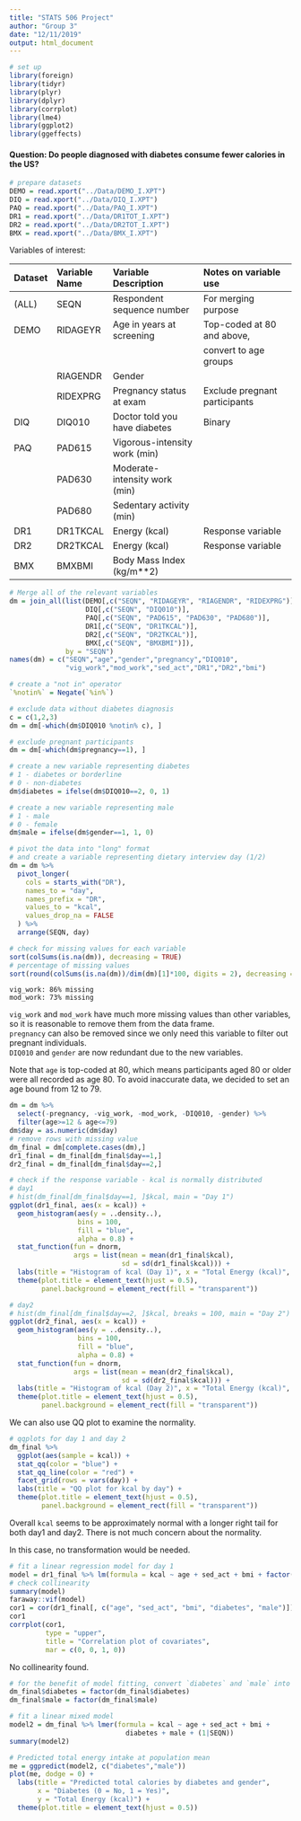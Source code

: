 ```yaml
---
title: "STATS 506 Project"
author: "Group 3"
date: "12/11/2019"
output: html_document
---
```


```r
# set up
library(foreign)
library(tidyr)
library(plyr)
library(dplyr)
library(corrplot)
library(lme4)
library(ggplot2)
library(ggeffects)
```
#### Question: Do people diagnosed with diabetes consume fewer calories in the US?
  
```r
# prepare datasets
DEMO = read.xport("../Data/DEMO_I.XPT")
DIQ = read.xport("../Data/DIQ_I.XPT")
PAQ = read.xport("../Data/PAQ_I.XPT")
DR1 = read.xport("../Data/DR1TOT_I.XPT")
DR2 = read.xport("../Data/DR2TOT_I.XPT")
BMX = read.xport("../Data/BMX_I.XPT")
```

Variables of interest:

| Dataset | Variable Name | Variable Description            | Notes on variable use            |
|:------- |:------------- |:------------------------------- |:-------------------------------- |
| (ALL)   | SEQN          | Respondent sequence number      | For merging purpose              |
| DEMO    | RIDAGEYR      | Age in years at screening       | Top-coded at 80 and above,       |
|         |               |                                 | convert to age groups            |
|         | RIAGENDR      | Gender                          |                                  |
|         | RIDEXPRG      | Pregnancy status at exam        | Exclude pregnant participants    |
| DIQ     | DIQ010        | Doctor told you have diabetes   | Binary                           |
| PAQ     | PAD615        | Vigorous-intensity work (min)   |                                  |
|         | PAD630        | Moderate-intensity work (min)   |                                  |
|         | PAD680        | Sedentary activity (min)        |                                  |
| DR1     | DR1TKCAL      | Energy (kcal)                   | Response variable                |
| DR2     | DR2TKCAL      | Energy (kcal)                   | Response variable                |
| BMX     | BMXBMI        | Body Mass Index (kg/m**2)       |                                  |

```r
# Merge all of the relevant variables
dm = join_all(list(DEMO[,c("SEQN", "RIDAGEYR", "RIAGENDR", "RIDEXPRG")],
                   DIQ[,c("SEQN", "DIQ010")],
                   PAQ[,c("SEQN", "PAD615", "PAD630", "PAD680")],
                   DR1[,c("SEQN", "DR1TKCAL")],
                   DR2[,c("SEQN", "DR2TKCAL")],
                   BMX[,c("SEQN", "BMXBMI")]),
              by = "SEQN")
names(dm) = c("SEQN","age","gender","pregnancy","DIQ010",
              "vig_work","mod_work","sed_act","DR1","DR2","bmi")
```

```r
# create a "not in" operator
`%notin%` = Negate(`%in%`)

# exclude data without diabetes diagnosis
c = c(1,2,3)
dm = dm[-which(dm$DIQ010 %notin% c), ]

# exclude pregnant participants
dm = dm[-which(dm$pregnancy==1), ]

# create a new variable representing diabetes
# 1 - diabetes or borderline
# 0 - non-diabetes
dm$diabetes = ifelse(dm$DIQ010==2, 0, 1)

# create a new variable representing male
# 1 - male
# 0 - female
dm$male = ifelse(dm$gender==1, 1, 0)

# pivot the data into "long" format
# and create a variable representing dietary interview day (1/2)
dm = dm %>%
  pivot_longer(
    cols = starts_with("DR"),
    names_to = "day",
    names_prefix = "DR",
    values_to = "kcal",
    values_drop_na = FALSE
  ) %>%
  arrange(SEQN, day)

# check for missing values for each variable
sort(colSums(is.na(dm)), decreasing = TRUE)
# percentage of missing values
sort(round(colSums(is.na(dm))/dim(dm)[1]*100, digits = 2), decreasing = TRUE)
```

```
vig_work: 86% missing
mod_work: 73% missing
```

`vig_work` and `mod_work` have much more missing values than other variables, so it is
reasonable to remove them from the data frame.  
`pregnancy` can also be removed since we only need this variable to filter out pregnant
individuals.  
`DIQ010` and `gender` are now redundant due to the new variables.  

Note that `age` is top-coded at 80, which means participants aged 80 or older were all
recorded as age 80. To avoid inaccurate data, we decided to set an age bound from 12 to 79.


```r
dm = dm %>%
  select(-pregnancy, -vig_work, -mod_work, -DIQ010, -gender) %>%
  filter(age>=12 & age<=79)
dm$day = as.numeric(dm$day)
# remove rows with missing value
dm_final = dm[complete.cases(dm),]
dr1_final = dm_final[dm_final$day==1,]
dr2_final = dm_final[dm_final$day==2,]
```

```r
# check if the response variable - kcal is normally distributed
# day1
# hist(dm_final[dm_final$day==1, ]$kcal, main = "Day 1")
ggplot(dr1_final, aes(x = kcal)) + 
  geom_histogram(aes(y = ..density..), 
                 bins = 100, 
                 fill = "blue", 
                 alpha = 0.8) + 
  stat_function(fun = dnorm, 
                args = list(mean = mean(dr1_final$kcal), 
                            sd = sd(dr1_final$kcal))) + 
  labs(title = "Histogram of kcal (Day 1)", x = "Total Energy (kcal)", y = "Frequency") + 
  theme(plot.title = element_text(hjust = 0.5), 
        panel.background = element_rect(fill = "transparent"))

# day2
# hist(dm_final[dm_final$day==2, ]$kcal, breaks = 100, main = "Day 2")
ggplot(dr2_final, aes(x = kcal)) + 
  geom_histogram(aes(y = ..density..), 
                 bins = 100, 
                 fill = "blue", 
                 alpha = 0.8) + 
  stat_function(fun = dnorm, 
                args = list(mean = mean(dr2_final$kcal), 
                            sd = sd(dr2_final$kcal))) + 
  labs(title = "Histogram of kcal (Day 2)", x = "Total Energy (kcal)", y = "Frequency") + 
  theme(plot.title = element_text(hjust = 0.5), 
        panel.background = element_rect(fill = "transparent"))
```

We can also use QQ plot to examine the normality. 

```r
# qqplots for day 1 and day 2
dm_final %>% 
  ggplot(aes(sample = kcal)) + 
  stat_qq(color = "blue") + 
  stat_qq_line(color = "red") + 
  facet_grid(rows = vars(day)) + 
  labs(title = "QQ plot for kcal by day") + 
  theme(plot.title = element_text(hjust = 0.5), 
        panel.background = element_rect(fill = "transparent"))
```


Overall `kcal` seems to be approximately normal with a longer right tail for both day1 and day2. There is not much concern about the normality. 

In this case, no transformation would be needed.


```r
# fit a linear regression model for day 1
model = dr1_final %>% lm(formula = kcal ~ age + sed_act + bmi + factor(diabetes) + factor(male))
# check collinearity
summary(model)
faraway::vif(model)
cor1 = cor(dr1_final[, c("age", "sed_act", "bmi", "diabetes", "male")])
cor1
corrplot(cor1, 
         type = "upper", 
         title = "Correlation plot of covariates", 
         mar = c(0, 0, 1, 0))
```


No collinearity found.


```r
# for the benefit of model fitting, convert `diabetes` and `male` into factor variables
dm_final$diabetes = factor(dm_final$diabetes)
dm_final$male = factor(dm_final$male)

# fit a linear mixed model
model2 = dm_final %>% lmer(formula = kcal ~ age + sed_act + bmi + 
                             diabetes + male + (1|SEQN))
summary(model2)

# Predicted total energy intake at population mean
me = ggpredict(model2, c("diabetes","male"))
plot(me, dodge = 0) + 
  labs(title = "Predicted total calories by diabetes and gender", 
       x = "Diabetes (0 = No, 1 = Yes)", 
       y = "Total Energy (kcal)") +
  theme(plot.title = element_text(hjust = 0.5))
```